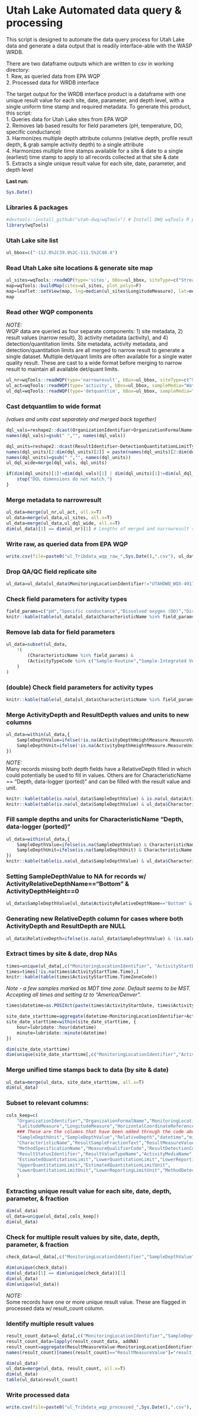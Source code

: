 # Utah Lake Automated data query & processing
This script is designed to automate the data query process for Utah Lake data and generate
a data output that is readily interface-able with the WASP WRDB.

There are two dataframe outputs which are written to csv in working directory:  
1. Raw, as queried data from EPA WQP  
2. Processed data for WRDB interface  

The target output for the WRDB interface product is a dataframe with one unique result value for each site, date, parameter, and depth level, with a single 
uniform time stamp and required metadata. To generate this product, this script:  
1. Queries data for Utah Lake sites from EPA WQP  
2. Removes lab based results for field parameters (pH, temperature, DO, specific conductance)  
3. Harmonizes multiple depth attribute columns (relative depth, profile result depth, & grab sample activity depth) to a single attribute  
4. Harmonizes multiple time stamps available for a site & date to a single (earliest) time stamp to apply to all records collected at that site & date  
5. Extracts a single unique result value for each site, date, parameter, and depth level  

**Last run:  **
```r
Sys.Date()
```

### Libraries & packages
```r
#devtools::install_github("utah-dwq/wqTools") # Install DWQ wqTools R package if necessary (see github.com/utah-dwq/wqTools for more info)
library(wqTools)

```

### Utah Lake site list
```r
ul_bbox=c("-112.0%2C39.8%2C-111.5%2C40.4")
```

### Read Utah Lake site locations & generate site map
```r
ul_sites=wqTools::readWQP(type='sites', bBox=ul_bbox, siteType=c("Stream","Wetland"), sampleMedia="Water") #Connection to WQP occasionally times out, function tries connection up to 10 times
map=wqTools::buildMap(sites=ul_sites, plot_polys=F)
map=leaflet::setView(map, lng=median(ul_sites$LongitudeMeasure), lat=median(ul_sites$LatitudeMeasure), zoom=10)
map
```

### Read other WQP components
*NOTE:*  
WQP data are queried as four separate components: 1) site metadata, 2) result values (narrow result), 3) activity metadata (activity), and 4) detection/quantitation limits. 
Site metadata, activity metadata, and detection/quantitation limits are all merged to narrow result to generate a single dataset. Multiple det/quant limits are often available 
for a single water quality result. These are cast to a wide format before merging to narrow result to maintain all available det/quant limits.

```r
ul_nr=wqTools::readWQP(type='narrowresult', bBox=ul_bbox, siteType=c("Stream","Wetland"), sampleMedia="Water", print=F)
ul_act=wqTools::readWQP(type='activity', bBox=ul_bbox, sampleMedia="Water")
ul_dql=wqTools::readWQP(type='detquantlim', bBox=ul_bbox, sampleMedia="Water")
```

### Cast detquantlim to wide format
*(values and units cast separately and merged back together)*

```r
dql_vals=reshape2::dcast(OrganizationIdentifier+OrganizationFormalName+ActivityIdentifier+MonitoringLocationIdentifier+ResultIdentifier+CharacteristicName~DetectionQuantitationLimitTypeName, value.var='DetectionQuantitationLimitMeasure.MeasureValue', data=ul_dql)
names(dql_vals)=gsub(" ","", names(dql_vals))

dql_units=reshape2::dcast(ResultIdentifier~DetectionQuantitationLimitTypeName, value.var='DetectionQuantitationLimitMeasure.MeasureUnitCode', data=ul_dql)
names(dql_units)[2:dim(dql_units)[2]] = paste(names(dql_units)[2:dim(dql_units)[2]], "Unit")
names(dql_units)=gsub(" ","", names(dql_units))
ul_dql_wide=merge(dql_vals, dql_units)

if(dim(dql_units)[1]!=dim(dql_vals)[1] | dim(dql_units)[1]!=dim(ul_dql_wide)[1]){
	stop("DQL dimensions do not match.")
}
```


### Merge metadata to narrowresult
```r
ul_data=merge(ul_nr,ul_act, all.x=T)
ul_data=merge(ul_data,ul_sites, all.x=T)
ul_data=merge(ul_data,ul_dql_wide, all.x=T)
dim(ul_data)[1] == dim(ul_nr)[1] # Lengths of merged and narrowresult should match
```

### Write raw, as queried data from EPA WQP
```r
write.csv(file=paste0("ul_Tribdata_wqp_raw_",Sys.Date(),".csv"), ul_data, row.names=F)
```

### Drop QA/QC field replicate site
```r
ul_data=ul_data[ul_data$MonitoringLocationIdentifier!="UTAHDWQ_WQX-4917320",]
```

### Check field parameters for activity types
```r
field_params=c("pH","Specific conductance","Dissolved oxygen (DO)","Dissolved oxygen saturation","Temperature, water")
knitr::kable(table(ul_data[ul_data$CharacteristicName %in% field_params,"ActivityTypeCode"]))
```

### Remove lab data for field parameters
```r
ul_data=subset(ul_data,
	!(
		(CharacteristicName %in% field_params) &
		(ActivityTypeCode %in% c("Sample-Routine","Sample-Integrated Vertical Profile","Quality Control Sample-Field Replicate"))
	)
)
```

### (double) Check field parameters for activity types
```r
knitr::kable(table(ul_data[ul_data$CharacteristicName %in% field_params,"ActivityTypeCode"]))
```

### Merge ActivityDepth and ResultDepth values and units to new columns
```r
ul_data=within(ul_data,{
	SampleDepthValue=ifelse(!is.na(ActivityDepthHeightMeasure.MeasureValue), ActivityDepthHeightMeasure.MeasureValue, ResultDepthHeightMeasure.MeasureValue)
	SampleDepthUnit=ifelse(!is.na(ActivityDepthHeightMeasure.MeasureUnitCode), as.character(ActivityDepthHeightMeasure.MeasureUnitCode), as.character(ResultDepthHeightMeasure.MeasureUnitCode))
})
```


*NOTE:*  
Many records missing both depth fields have a RelativeDepth filled in which could potentially be used to fill in values. Others are for CharacteristicName == "Depth, data-logger (ported)" and can be filled with the result value and unit.

```r
knitr::kable(table(is.na(ul_data$SampleDepthValue) & is.na(ul_data$ActivityRelativeDepthName)))
knitr::kable(table(is.na(ul_data$SampleDepthValue) & ul_data$CharacteristicName=="Depth, data-logger (ported)"))
```

### Fill sample depths and units for CharacteristicName "Depth, data-logger (ported)"
```r
ul_data=within(ul_data,{
	SampleDepthValue=ifelse(is.na(SampleDepthValue) & CharacteristicName == "Depth, data-logger (ported)", ResultMeasureValue, SampleDepthValue)
	SampleDepthUnit=ifelse(is.na(SampleDepthUnit) & CharacteristicName == "Depth, data-logger (ported)", as.character(ResultMeasure.MeasureUnitCode), as.character(SampleDepthUnit))
})
knitr::kable(table(is.na(ul_data$SampleDepthValue) & ul_data$CharacteristicName=="Depth, data-logger (ported)"))
```

### Setting SampleDepthValue to NA for records w/ ActivityRelativeDepthName=="Bottom" & ActivityDepthHeight==0
```r
ul_data$SampleDepthValue[ul_data$ActivityRelativeDepthName=="Bottom" & ul_data$ActivityDepthHeightMeasure.MeasureValue==0] = NA
```

### Generating new RelativeDepth column for cases where both ActivityDepth and ResultDepth are NULL
```r
ul_data$RelativeDepth=ifelse(is.na(ul_data$SampleDepthValue) & !is.na(ul_data$ActivityRelativeDepthName), as.character(ul_data$ActivityRelativeDepthName), NA)
```

### Extract times by site & date, drop NAs
```r
times=unique(ul_data[,c("MonitoringLocationIdentifier", "ActivityStartDate", "ActivityStartTime.Time", "ActivityStartTime.TimeZoneCode")])
times=times[!is.na(times$ActivityStartTime.Time),]
knitr::kable(table(times$ActivityStartTime.TimeZoneCode))
```
*Note - a few samples marked as MDT time zone. Default seems to be MST. Accepting all times and setting tz to "America/Denver".*

```r
times$datetime=as.POSIXct(paste(times$ActivityStartDate, times$ActivityStartTime.Time), format="%Y-%m-%d %H:%M:%S", tz="America/Denver")

site_date_starttime=aggregate(datetime~MonitoringLocationIdentifier+ActivityStartDate, data=times,FUN='min')
site_date_starttime=within(site_date_starttime, {
	hour=lubridate::hour(datetime)
	minute=lubridate::minute(datetime)
})

dim(site_date_starttime)
dim(unique(site_date_starttime[,c("MonitoringLocationIdentifier","ActivityStartDate")]))
```

### Merge unified time stamps back to data (by site & date)
```r
ul_data=merge(ul_data, site_date_starttime, all.x=T)
dim(ul_data)
```

### Subset to relevant columns:
```r
cols_keep=c(
	"OrganizationIdentifier","OrganizationFormalName","MonitoringLocationIdentifier","MonitoringLocationName","MonitoringLocationTypeName","ActivityStartDate","ActivityStartTime.Time",  
	"LatitudeMeasure","LongitudeMeasure","HorizontalCoordinateReferenceSystemDatumName",  
	### These are the columns that have been added through the code above  
	"SampleDepthUnit","SampleDepthValue","RelativeDepth","datetime","minute","hour",  
	"CharacteristicName","ResultSampleFractionText","ResultMeasureValue","ResultMeasure.MeasureUnitCode",  
	"MethodSpecificationName","MeasureQualifierCode","ResultDetectionConditionText",  
	"ResultStatusIdentifier","ResultValueTypeName","ActivityMediaName",  
	"EstimatedQuantitationLimit","LowerQuantitationLimit","LowerReportingLimit","MethodDetectionLevel",  
	"UpperQuantitationLimit","EstimatedQuantitationLimitUnit",  
	"LowerQuantitationLimitUnit","LowerReportingLimitUnit","MethodDetectionLevelUnit","UpperQuantitationLimitUnit"  
	)
```

### Extracting unique result value for each site, date, depth, parameter, & fraction
```r
dim(ul_data)
ul_data=unique(ul_data[,cols_keep])
dim(ul_data)
```

### Check for multiple result values by site, date, depth, parameter, & fraction
```r
check_data=ul_data[,c("MonitoringLocationIdentifier","SampleDepthValue","RelativeDepth","CharacteristicName","ResultSampleFractionText","ActivityStartDate", "ActivityStartTime.Time")]

dim(unique(check_data))
dim(ul_data)[1] == dim(unique(check_data))[1]
dim(ul_data)
dim(unique(ul_data))

```
*NOTE:*  
Some records have one or more unique result value. These are flagged in processed data w/ result_count column.

### Identify multiple result values
```r
result_count_data=ul_data[,c("MonitoringLocationIdentifier","SampleDepthValue","RelativeDepth","ActivityStartDate", "ActivityStartTime.Time","CharacteristicName","ResultSampleFractionText","ResultMeasureValue")]
result_count_data=lapply(result_count_data, addNA)
result_count=aggregate(ResultMeasureValue~MonitoringLocationIdentifier+ActivityStartDate+SampleDepthValue+RelativeDepth+CharacteristicName+ResultSampleFractionText, result_count_data, FUN='length')
names(result_count)[names(result_count)=="ResultMeasureValue"]="result_count"

dim(ul_data)
ul_data=merge(ul_data, result_count, all.x=T)
dim(ul_data)
table(ul_data$result_count)
```

### Write processed data
```r
write.csv(file=paste0("ul_Tribdata_wqp_processed_",Sys.Date(),".csv"), ul_data, row.names=F)
```



